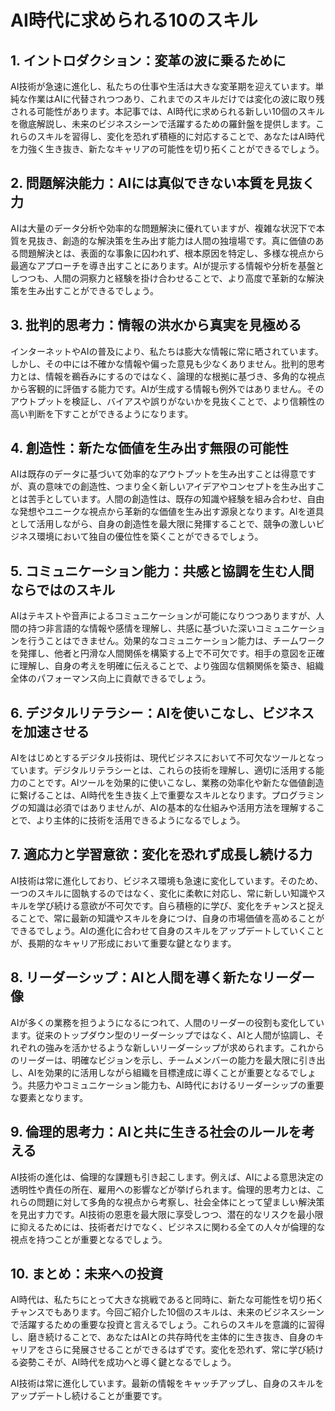 # AI時代に求められる10のスキル

## 1. イントロダクション：変革の波に乗るために

AI技術が急速に進化し、私たちの仕事や生活は大きな変革期を迎えています。単純な作業はAIに代替されつつあり、これまでのスキルだけでは変化の波に取り残される可能性があります。本記事では、AI時代に求められる新しい10個のスキルを徹底解説し、未来のビジネスシーンで活躍するための羅針盤を提供します。これらのスキルを習得し、変化を恐れず積極的に対応することで、あなたはAI時代を力強く生き抜き、新たなキャリアの可能性を切り拓くことができるでしょう。

## 2. 問題解決能力：AIには真似できない本質を見抜く力

AIは大量のデータ分析や効率的な問題解決に優れていますが、複雑な状況下で本質を見抜き、創造的な解決策を生み出す能力は人間の独壇場です。真に価値のある問題解決とは、表面的な事象に囚われず、根本原因を特定し、多様な視点から最適なアプローチを導き出すことにあります。AIが提示する情報や分析を基盤としつつも、人間の洞察力と経験を掛け合わせることで、より高度で革新的な解決策を生み出すことができるでしょう。

## 3. 批判的思考力：情報の洪水から真実を見極める

インターネットやAIの普及により、私たちは膨大な情報に常に晒されています。しかし、その中には不確かな情報や偏った意見も少なくありません。批判的思考力とは、情報を鵜呑みにするのではなく、論理的な根拠に基づき、多角的な視点から客観的に評価する能力です。AIが生成する情報も例外ではありません。そのアウトプットを検証し、バイアスや誤りがないかを見抜くことで、より信頼性の高い判断を下すことができるようになります。

## 4. 創造性：新たな価値を生み出す無限の可能性

AIは既存のデータに基づいて効率的なアウトプットを生み出すことは得意ですが、真の意味での創造性、つまり全く新しいアイデアやコンセプトを生み出すことは苦手としています。人間の創造性は、既存の知識や経験を組み合わせ、自由な発想やユニークな視点から革新的な価値を生み出す源泉となります。AIを道具として活用しながら、自身の創造性を最大限に発揮することで、競争の激しいビジネス環境において独自の優位性を築くことができるでしょう。

## 5. コミュニケーション能力：共感と協調を生む人間ならではのスキル

AIはテキストや音声によるコミュニケーションが可能になりつつありますが、人間の持つ非言語的な情報や感情を理解し、共感に基づいた深いコミュニケーションを行うことはできません。効果的なコミュニケーション能力は、チームワークを発揮し、他者と円滑な人間関係を構築する上で不可欠です。相手の意図を正確に理解し、自身の考えを明確に伝えることで、より強固な信頼関係を築き、組織全体のパフォーマンス向上に貢献できるでしょう。

## 6. デジタルリテラシー：AIを使いこなし、ビジネスを加速させる

AIをはじめとするデジタル技術は、現代ビジネスにおいて不可欠なツールとなっています。デジタルリテラシーとは、これらの技術を理解し、適切に活用する能力のことです。AIツールを効果的に使いこなし、業務の効率化や新たな価値創造に繋げることは、AI時代を生き抜く上で重要なスキルとなります。プログラミングの知識は必須ではありませんが、AIの基本的な仕組みや活用方法を理解することで、より主体的に技術を活用できるようになるでしょう。

## 7. 適応力と学習意欲：変化を恐れず成長し続ける力

AI技術は常に進化しており、ビジネス環境も急速に変化しています。そのため、一つのスキルに固執するのではなく、変化に柔軟に対応し、常に新しい知識やスキルを学び続ける意欲が不可欠です。自ら積極的に学び、変化をチャンスと捉えることで、常に最新の知識やスキルを身につけ、自身の市場価値を高めることができるでしょう。AIの進化に合わせて自身のスキルをアップデートしていくことが、長期的なキャリア形成において重要な鍵となります。

## 8. リーダーシップ：AIと人間を導く新たなリーダー像

AIが多くの業務を担うようになるにつれて、人間のリーダーの役割も変化しています。従来のトップダウン型のリーダーシップではなく、AIと人間が協調し、それぞれの強みを活かせるような新しいリーダーシップが求められます。これからのリーダーは、明確なビジョンを示し、チームメンバーの能力を最大限に引き出し、AIを効果的に活用しながら組織を目標達成に導くことが重要となるでしょう。共感力やコミュニケーション能力も、AI時代におけるリーダーシップの重要な要素となります。

## 9. 倫理的思考力：AIと共に生きる社会のルールを考える

AI技術の進化は、倫理的な課題も引き起こします。例えば、AIによる意思決定の透明性や責任の所在、雇用への影響などが挙げられます。倫理的思考力とは、これらの問題に対して多角的な視点から考察し、社会全体にとって望ましい解決策を見出す力です。AI技術の恩恵を最大限に享受しつつ、潜在的なリスクを最小限に抑えるためには、技術者だけでなく、ビジネスに関わる全ての人々が倫理的な視点を持つことが重要となるでしょう。

## 10. まとめ：未来への投資

AI時代は、私たちにとって大きな挑戦であると同時に、新たな可能性を切り拓くチャンスでもあります。今回ご紹介した10個のスキルは、未来のビジネスシーンで活躍するための重要な投資と言えるでしょう。これらのスキルを意識的に習得し、磨き続けることで、あなたはAIとの共存時代を主体的に生き抜き、自身のキャリアをさらに発展させることができるはずです。変化を恐れず、常に学び続ける姿勢こそが、AI時代を成功へと導く鍵となるでしょう。

<Callout type="info">
AI技術は常に進化しています。最新の情報をキャッチアップし、自身のスキルをアップデートし続けることが重要です。
</Callout>
